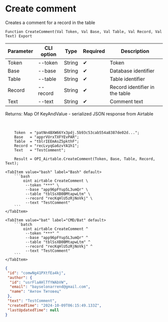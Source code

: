 ﻿---
sidebar_position: 2
---


# Create comment
 Creates a comment for a record in the table



`Function CreateComment(Val Token, Val Base, Val Table, Val Record, Val Text) Export`

  | Parameter | CLI option | Type | Required | Description |
  |-|-|-|-|-|
  | Token | --token | String | &#x2714; | Token |
  | Base | --base | String | &#x2714; | Database identifier |
  | Table | --table | String | &#x2714; | Table identifier |
  | Record | --record | String | &#x2714; | Record identifier in the table |
  | Text | --text | String | &#x2714; | Comment text |

  
  Returns:  Map Of KeyAndValue - serialized JSON response from Airtable

<br/>




```bsl title="1C:Enterprise/OneScript code example"
    Token  = "patNn4BXW66Yx3pdj.5b93c53cab554a8387de02d...";
    Base   = "apprVUrxTXFYEvPAR";
    Table  = "tblrIEEmAsZ5pkthF";
    Record = "recLvyqGa6zvYA1h1";
    Text   = "TestComment";

    Result = OPI_Airtable.CreateComment(Token, Base, Table, Record, Text);
```
 

 <Tabs>
  
    <TabItem value="bash" label="Bash" default>
        ```bash
            oint airtable CreateComment \
             --token "***" \
             --base "app96pFYup5L3umQr" \
             --table "tblSsXB0BMtapwLtm" \
             --record "recKqHlU5zRjNoVkj" \
             --text "TestComment"
        ```
    </TabItem>
  
    <TabItem value="bat" label="CMD/Bat" default>
        ```batch
            oint airtable CreateComment ^
             --token "***" ^
             --base "app96pFYup5L3umQr" ^
             --table "tblSsXB0BMtapwLtm" ^
             --record "recKqHlU5zRjNoVkj" ^
             --text "TestComment"
        ```
    </TabItem>
</Tabs>


```json title="Result"
{
 "id": "comwNg41PXtfEa4kj",
 "author": {
  "id": "usrFlaAHlTfYWAbVW",
  "email": "bayselonarrend@gmail.com",
  "name": "Антон Титовец"
 },
 "text": "TestComment",
 "createdTime": "2024-10-09T06:15:49.133Z",
 "lastUpdatedTime": null
}
```
